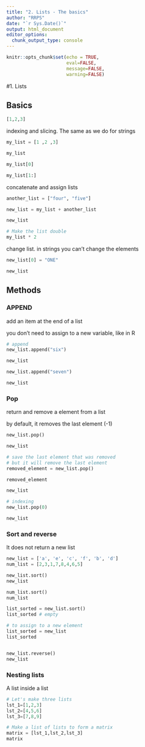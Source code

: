 ```yaml
---
title: "2. Lists - The basics"
author: "RRPS"
date: "`r Sys.Date()`"
output: html_document
editor_options: 
  chunk_output_type: console
---
```


```r
knitr::opts_chunk$set(echo = TRUE,
                      eval=FALSE, 
                      message=FALSE, 
                      warning=FALSE)
```

#1. Lists

## Basics
```python
[1,2,3]
```

indexing and slicing. The same as we do for strings
```python
my_list = [1 ,2 ,3]

my_list

my_list[0]

my_list[1:]
```

concatenate and assign lists
```python
another_list = ["four", "five"]

new_list = my_list + another_list

new_list
```


```python
# Make the list double
my_list * 2
```

change list. in strings  you can't change the elements
```python
new_list[0] = "ONE"

new_list
```

## Methods

### APPEND

add an item at the end of a list

you don't need to assign to a new variable, like in R
```python
# append
new_list.append("six")

new_list

new_list.append("seven")

new_list
```

### Pop

return and remove a element from a list

by default, it removes the last element (-1)
```python
new_list.pop()

new_list

# save the last element that was removed
# but it will remove the last element
removed_element = new_list.pop()

removed_element

new_list

# indexing
new_list.pop(0)

new_list
```

### Sort and reverse

It does not return a new list
```python
new_list = ['a', 'e', 'c', 'f', 'b', 'd']
num_list = [2,3,1,7,8,4,6,5]

new_list.sort()
new_list

num_list.sort()
num_list

list_sorted = new_list.sort()
list_sorted # empty

# to assign to a new element
list_sorted = new_list
list_sorted


new_list.reverse()
new_list
```

### Nesting lists

A list inside a list
```python
# Let's make three lists
lst_1=[1,2,3]
lst_2=[4,5,6]
lst_3=[7,8,9]

# Make a list of lists to form a matrix
matrix = [lst_1,lst_2,lst_3]
matrix


```

